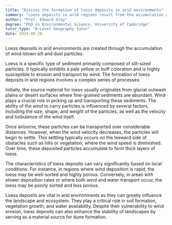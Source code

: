 ```yaml
---
title: "Discuss the formation of loess deposits in arid environments"
summary: "Loess deposits in arid regions result from the accumulation of silt and dust particles carried by the wind."
author: "Prof. Edward Gray"
degree: "PhD in Environmental Science, University of Cambridge"
tutor_type: "A-Level Geography Tutor"
date: 2024-08-28
---
```


Loess deposits in arid environments are created through the accumulation of wind-blown silt and dust particles.

Loess is a specific type of sediment primarily composed of silt-sized particles. It typically exhibits a pale yellow or buff coloration and is highly susceptible to erosion and transport by wind. The formation of loess deposits in arid regions involves a complex series of processes.

Initially, the source material for loess usually originates from glacial outwash plains or desert surfaces where fine-grained sediments are abundant. Wind plays a crucial role in picking up and transporting these sediments. The ability of the wind to carry particles is influenced by several factors, including the size, shape, and weight of the particles, as well as the velocity and turbulence of the wind itself.

Once airborne, these particles can be transported over considerable distances. However, when the wind velocity decreases, the particles will begin to settle. This settling typically occurs on the leeward side of obstacles such as hills or vegetation, where the wind speed is diminished. Over time, these deposited particles accumulate to form thick layers of loess.

The characteristics of loess deposits can vary significantly based on local conditions. For instance, in regions where wind deposition is rapid, the loess may be well-sorted and highly porous. Conversely, in areas with slower deposition rates or where both wind and water transport occur, the loess may be poorly sorted and less porous.

Loess deposits are vital in arid environments as they can greatly influence the landscape and ecosystem. They play a critical role in soil formation, vegetation growth, and water availability. Despite their vulnerability to wind erosion, loess deposits can also enhance the stability of landscapes by serving as a material source for dune formation.
    